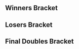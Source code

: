 {{DISPLAYTITLE:Runback 2017: ''Melee'' Doubles Bracket}}{{SetGame|melee}}{{BracketMatchSMWDisambig |oldtags=Blaze |newtags=Blaze (American player)}}
{{tabs static
|name1=Overview
|link1=Runback/2017/Melee
|name2=Singles Pools
|link2=Runback/2017/Melee/Singles Pools
|name3=Singles Bracket
|link3=Runback/2017/Melee/Singles Bracket
|name4=Doubles Bracket
|link4=Runback/2017/Melee/Doubles Bracket
|This=4
}}
==Winners Bracket==
{{64DEDoublesWBracketA
<!-- ROUND 1 -->
|r1m1t1p1=Plup |r1m1t1p1flag=us
|r1m1t1p2=Westballz |r1m1t1p2flag=us |r1m1t1score={{win}}
|r1m1t2p1=Bye |r1m1t2p1flag=
|r1m1t2p2=Bye |r1m1t2p2flag= |r1m1t2score=
|r1m1win=1

|r1m2t1p1=Fairy |r1m2t1p1flag=us
|r1m2t1p2=SkeletoR |r1m2t1p2flag=us |r1m2t1score=0
|r1m2t2p1=Kor1an |r1m2t2p1flag=us
|r1m2t2p2=Anop |r1m2t2p2flag=us |r1m2t2score=2
|r1m2win=2

|r1m3t1p1=Okay |r1m3t1p1flag=us
|r1m3t1p2=Fish |r1m3t1p2flag=us |r1m3t1score={{win}}
|r1m3t2p1=Bye |r1m3t2p1flag=
|r1m3t2p2=Bye |r1m3t2p2flag= |r1m3t2score=
|r1m3win=1

|r1m4t1p1=Meerkat |r1m4t1p1flag=
|r1m4t1p2=Gem |r1m4t1p2flag=us |r1m4t1score={{win}}
|r1m4t2p1=Bye |r1m4t2p1flag=
|r1m4t2p2=Bye |r1m4t2p2flag= |r1m4t2score=
|r1m4win=1

|r1m5t1p1=Tank |r1m5t1p1flag=us
|r1m5t1p2=John Wick |r1m5t1p2flag=us |r1m5t1score={{win}}
|r1m5t2p1=Bye |r1m5t2p1flag=
|r1m5t2p2=Bye |r1m5t2p2flag= |r1m5t2score=
|r1m5win=1

|r1m6t1p1=Wyiss |r1m6t1p1flag=us
|r1m6t1p2=Napkins |r1m6t1p2flag=us |r1m6t1score={{win}}
|r1m6t2p1=Bye |r1m6t2p1flag=
|r1m6t2p2=Bye |r1m6t2p2flag= |r1m6t2score=
|r1m6win=1

|r1m7t1p1=GG7 |r1m7t1p1flag=us
|r1m7t1p2=Scape |r1m7t1p2flag=us |r1m7t1score={{win}}
|r1m7t2p1=Bye |r1m7t2p1flag=
|r1m7t2p2=Bye |r1m7t2p2flag= |r1m7t2score=
|r1m7win=1

|r1m8t1p1=Heysuess |r1m8t1p1flag=us
|r1m8t1p2=Mano |r1m8t1p2flag=us |r1m8t1score={{win}}
|r1m8t2p1=Bye |r1m8t2p1flag=
|r1m8t2p2=Bye |r1m8t2p2flag= |r1m8t2score=
|r1m8win=1

|r1m9t1p1=Bladewise |r1m9t1p1flag=us
|r1m9t1p2=Syrox |r1m9t1p2flag=us |r1m9t1score={{win}}
|r1m9t2p1=Bye |r1m9t2p1flag=
|r1m9t2p2=Bye |r1m9t2p2flag= |r1m9t2score=
|r1m9win=1

|r1m10t1p1=Slimjesus |r1m10t1p1flag=us
|r1m10t1p2=SableGuy |r1m10t1p2flag=us |r1m10t1score=2
|r1m10t2p1=Multi |r1m10t2p1flag=us
|r1m10t2p2=Bugz |r1m10t2p2flag= |r1m10t2score=0
|r1m10win=1

|r1m11t1p1=krzy8 |r1m11t1p1flag=us
|r1m11t1p2=V$ |r1m11t1p2flag=us |r1m11t1score={{win}}
|r1m11t2p1=Bye |r1m11t2p1flag=
|r1m11t2p2=Bye |r1m11t2p2flag= |r1m11t2score=
|r1m11win=1

|r1m12t1p1=Balu |r1m12t1p1flag=us
|r1m12t1p2=Master Rochi |r1m12t1p2flag=us |r1m12t1score={{win}}
|r1m12t2p1=Bye |r1m12t2p1flag=
|r1m12t2p2=Bye |r1m12t2p2flag= |r1m12t2score=
|r1m12win=1

|r1m13t1p1=Duck |r1m13t1p1flag=us
|r1m13t1p2=Silly Kyle |r1m13t1p2flag=us |r1m13t1score={{win}}
|r1m13t2p1=Bye |r1m13t2p1flag=
|r1m13t2p2=Bye |r1m13t2p2flag= |r1m13t2score=
|r1m13win=1

|r1m14t1p1=Seshy |r1m14t1p1flag=us
|r1m14t1p2=Siren |r1m14t1p2flag=us |r1m14t1score=DQ
|r1m14t2p1=Intranse |r1m14t2p1flag=us
|r1m14t2p2=BowlCutBoy |r1m14t2p2flag=us |r1m14t2score={{win}}
|r1m14win=2

|r1m15t1p1=Evil Morty |r1m15t1p1flag=us
|r1m15t1p2=Blaze |r1m15t1p2flag=us |r1m15t1score={{win}}
|r1m15t2p1=Bye |r1m15t2p1flag=
|r1m15t2p2=Bye |r1m15t2p2flag= |r1m15t2score=
|r1m15win=1

|r1m16t1p1=Wombat |r1m16t1p1flag=us
|r1m16t1p2=Fooly |r1m16t1p2flag=us |r1m16t1score={{win}}
|r1m16t2p1=Bye |r1m16t2p1flag=
|r1m16t2p2=Bye |r1m16t2p2flag= |r1m16t2score=
|r1m16win=1

|r1m17t1p1=SFAT |r1m17t1p1flag=us
|r1m17t1p2=Tai |r1m17t1p2flag=us |r1m17t1score={{win}}
|r1m17t2p1=Bye |r1m17t2p1flag=
|r1m17t2p2=Bye |r1m17t2p2flag= |r1m17t2score=
|r1m17win=1

|r1m18t1p1=Heisenberg |r1m18t1p1flag=us
|r1m18t1p2=eri |r1m18t1p2flag=us |r1m18t1score=2
|r1m18t2p1=Piman34 |r1m18t2p1flag=us
|r1m18t2p2=Yung Peen |r1m18t2p2flag= |r1m18t2score=1
|r1m18win=1

|r1m19t1p1=WokeR |r1m19t1p1flag=mx
|r1m19t1p2=XII |r1m19t1p2flag=us |r1m19t1score={{win}}
|r1m19t2p1=Bye |r1m19t2p1flag=
|r1m19t2p2=Bye |r1m19t2p2flag= |r1m19t2score=
|r1m19win=1

|r1m20t1p1=Ash |r1m20t1p1flag=us
|r1m20t1p2=Gridloc |r1m20t1p2flag=us |r1m20t1score={{win}}
|r1m20t2p1=Bye |r1m20t2p1flag=
|r1m20t2p2=Bye |r1m20t2p2flag= |r1m20t2score=
|r1m20win=1

|r1m21t1p1=Taj |r1m21t1p1flag=us
|r1m21t1p2=VTS |r1m21t1p2flag=us |r1m21t1score={{win}}
|r1m21t2p1=Bye |r1m21t2p1flag=
|r1m21t2p2=Bye |r1m21t2p2flag= |r1m21t2score=
|r1m21win=1

|r1m22t1p1=Butterscotch |r1m22t1p1flag=us
|r1m22t1p2=Naminker |r1m22t1p2flag=us |r1m22t1score={{win}}
|r1m22t2p1=Bye |r1m22t2p1flag=
|r1m22t2p2=Bye |r1m22t2p2flag= |r1m22t2score=
|r1m22win=1

|r1m23t1p1=Dai |r1m23t1p1flag=us
|r1m23t1p2=Nerin |r1m23t1p2flag=us |r1m23t1score={{win}}
|r1m23t2p1=Bye |r1m23t2p1flag=
|r1m23t2p2=Bye |r1m23t2p2flag= |r1m23t2score=
|r1m23win=1

|r1m24t1p1=Lain |r1m24t1p1flag=us
|r1m24t1p2=Cheesy |r1m24t1p2flag=us |r1m24t1score={{win}}
|r1m24t2p1=Bye |r1m24t2p1flag=
|r1m24t2p2=Bye |r1m24t2p2flag= |r1m24t2score=
|r1m24win=1

|r1m25t1p1=Axe |r1m25t1p1flag=us
|r1m25t1p2=Medz |r1m25t1p2flag=us |r1m25t1score={{win}}
|r1m25t2p1=Bye |r1m25t2p1flag=
|r1m25t2p2=Bye |r1m25t2p2flag= |r1m25t2score=
|r1m25win=1

|r1m26t1p1=Foxditto |r1m26t1p1flag=us
|r1m26t1p2=Gemini |r1m26t1p2flag=us |r1m26t1score={{win}}
|r1m26t2p1=Lalo |r1m26t2p1flag=us
|r1m26t2p2=Jonny |r1m26t2p2flag=us |r1m26t2score=DQ
|r1m26win=1

|r1m27t1p1=Third Strongest |r1m27t1p1flag=us
|r1m27t1p2=Tips |r1m27t1p2flag=us |r1m27t1score={{win}}
|r1m27t2p1=Bye |r1m27t2p1flag=
|r1m27t2p2=Bye |r1m27t2p2flag= |r1m27t2score=
|r1m27win=1

|r1m28t1p1=The  Cheat |r1m28t1p1flag=us
|r1m28t1p2=Ludwig |r1m28t1p2flag=us |r1m28t1score={{win}}
|r1m28t2p1=Bye |r1m28t2p1flag=
|r1m28t2p2=Bye |r1m28t2p2flag= |r1m28t2score=
|r1m28win=1

|r1m29t1p1=Violence |r1m29t1p1flag=us
|r1m29t1p2=HomeMadeWaffles |r1m29t1p2flag=us |r1m29t1score={{win}}
|r1m29t2p1=Bye |r1m29t2p1flag=
|r1m29t2p2=Bye |r1m29t2p2flag= |r1m29t2score=
|r1m29win=1

|r1m30t1p1=Piggybanks |r1m30t1p1flag=us
|r1m30t1p2=Ardesawr |r1m30t1p2flag=us |r1m30t1score=DQ
|r1m30t2p1=charmander360noscope |r1m30t2p1flag=us
|r1m30t2p2=Aqua |r1m30t2p2flag=us |r1m30t2score={{win}}
|r1m30win=2

|r1m31t1p1=Nyf |r1m31t1p1flag=us
|r1m31t1p2=DankBot |r1m31t1p2flag=us |r1m31t1score={{win}}
|r1m31t2p1=Bye |r1m31t2p1flag=
|r1m31t2p2=Bye |r1m31t2p2flag= |r1m31t2score=
|r1m31win=1

|r1m32t1p1=Gat |r1m32t1p1flag=us
|r1m32t1p2=CuckalooTreeNut |r1m32t1p2flag=us |r1m32t1score={{win}}
|r1m32t2p1=Bye |r1m32t2p1flag=
|r1m32t2p2=Bye |r1m32t2p2flag= |r1m32t2score=
|r1m32win=1

<!-- ROUND 2 -->
|r2m1t1p1=Plup |r2m1t1p1flag=us
|r2m1t1p2=Westballz |r2m1t1p2flag=us |r2m1t1score=2
|r2m1t2p1=Kor1an |r2m1t2p1flag=us
|r2m1t2p2=Anop |r2m1t2p2flag=us |r2m1t2score=0
|r2m1win=1

|r2m2t1p1=Okay |r2m2t1p1flag=us
|r2m2t1p2=Fish |r2m2t1p2flag=us |r2m2t1score=2
|r2m2t2p1=Meerkat |r2m2t2p1flag=
|r2m2t2p2=Gem |r2m2t2p2flag=us |r2m2t2score=0
|r2m2win=1

|r2m3t1p1=Tank |r2m3t1p1flag=us
|r2m3t1p2=John Wick |r2m3t1p2flag=us |r2m3t1score=2
|r2m3t2p1=Wyiss |r2m3t2p1flag=us
|r2m3t2p2=Napkins |r2m3t2p2flag=us |r2m3t2score=0
|r2m3win=1

|r2m4t1p1=GG7 |r2m4t1p1flag=us
|r2m4t1p2=Scape |r2m4t1p2flag=us |r2m4t1score=2
|r2m4t2p1=Heysuess |r2m4t2p1flag=us
|r2m4t2p2=Mano |r2m4t2p2flag=us |r2m4t2score=0
|r2m4win=1

|r2m5t1p1=Bladewise |r2m5t1p1flag=us
|r2m5t1p2=Syrox |r2m5t1p2flag=us |r2m5t1score=2
|r2m5t2p1=Slimjesus |r2m5t2p1flag=us
|r2m5t2p2=SableGuy |r2m5t2p2flag=us |r2m5t2score=0
|r2m5win=1

|r2m6t1p1=krzy8 |r2m6t1p1flag=us
|r2m6t1p2=V$ |r2m6t1p2flag=us |r2m6t1score=2
|r2m6t2p1=Balu |r2m6t2p1flag=us
|r2m6t2p2=Master Rochi |r2m6t2p2flag=us |r2m6t2score=1
|r2m6win=1

|r2m7t1p1=Duck |r2m7t1p1flag=us
|r2m7t1p2=Silly Kyle |r2m7t1p2flag=us |r2m7t1score=2
|r2m7t2p1=Intranse |r2m7t2p1flag=us
|r2m7t2p2=BowlCutBoy |r2m7t2p2flag=us |r2m7t2score=0
|r2m7win=1

|r2m8t1p1=Evil Morty |r2m8t1p1flag=us
|r2m8t1p2=Blaze |r2m8t1p2flag=us |r2m8t1score=2
|r2m8t2p1=Wombat |r2m8t2p1flag=us
|r2m8t2p2=Fooly |r2m8t2p2flag=us |r2m8t2score=0
|r2m8win=1

|r2m9t1p1=SFAT |r2m9t1p1flag=us
|r2m9t1p2=Tai |r2m9t1p2flag=us |r2m9t1score=2
|r2m9t2p1=Heisenberg |r2m9t2p1flag=us
|r2m9t2p2=eri |r2m9t2p2flag=us |r2m9t2score=0
|r2m9win=1

|r2m10t1p1=WokeR |r2m10t1p1flag=mx
|r2m10t1p2=XII |r2m10t1p2flag=us |r2m10t1score=1
|r2m10t2p1=Ash |r2m10t2p1flag=us
|r2m10t2p2=Gridloc |r2m10t2p2flag=us |r2m10t2score=2
|r2m10win=2

|r2m11t1p1=Taj |r2m11t1p1flag=us
|r2m11t1p2=VTS |r2m11t1p2flag=us |r2m11t1score=2
|r2m11t2p1=Butterscotch |r2m11t2p1flag=us
|r2m11t2p2=Naminker |r2m11t2p2flag=us |r2m11t2score=0
|r2m11win=1

|r2m12t1p1=Dai |r2m12t1p1flag=us
|r2m12t1p2=Nerin |r2m12t1p2flag=us |r2m12t1score=2
|r2m12t2p1=Lain |r2m12t2p1flag=us
|r2m12t2p2=Cheesy |r2m12t2p2flag=us |r2m12t2score=0
|r2m12win=1

|r2m13t1p1=Axe |r2m13t1p1flag=us
|r2m13t1p2=Medz |r2m13t1p2flag=us |r2m13t1score=2
|r2m13t2p1=Foxditto |r2m13t2p1flag=us
|r2m13t2p2=Gemini |r2m13t2p2flag=us |r2m13t2score=0
|r2m13win=1

|r2m14t1p1=Third Strongest |r2m14t1p1flag=us
|r2m14t1p2=Tips |r2m14t1p2flag=us |r2m14t1score=2
|r2m14t2p1=The  Cheat |r2m14t2p1flag=us
|r2m14t2p2=Ludwig |r2m14t2p2flag=us |r2m14t2score=1
|r2m14win=1

|r2m15t1p1=Violence |r2m15t1p1flag=us
|r2m15t1p2=HomeMadeWaffles |r2m15t1p2flag=us |r2m15t1score=2
|r2m15t2p1=charmander360noscope |r2m15t2p1flag=us
|r2m15t2p2=Aqua |r2m15t2p2flag=us |r2m15t2score=0
|r2m15win=1

|r2m16t1p1=Nyf |r2m16t1p1flag=us
|r2m16t1p2=DankBot |r2m16t1p2flag=us |r2m16t1score=2
|r2m16t2p1=Gat |r2m16t2p1flag=us
|r2m16t2p2=CuckalooTreeNut |r2m16t2p2flag=us |r2m16t2score=0
|r2m16win=1

<!-- ROUND 3 -->
|r3m1t1p1=Plup |r3m1t1p1flag=us
|r3m1t1p2=Westballz |r3m1t1p2flag=us |r3m1t1score=2
|r3m1t2p1=Okay |r3m1t2p1flag=us
|r3m1t2p2=Fish |r3m1t2p2flag=us |r3m1t2score=0
|r3m1win=1

|r3m2t1p1=Tank |r3m2t1p1flag=us
|r3m2t1p2=John Wick |r3m2t1p2flag=us |r3m2t1score=2
|r3m2t2p1=GG7 |r3m2t2p1flag=us
|r3m2t2p2=Scape |r3m2t2p2flag=us |r3m2t2score=0
|r3m2win=1


|r3m3t1p1=Bladewise |r3m3t1p1flag=us
|r3m3t1p2=Syrox |r3m3t1p2flag=us |r3m3t1score=2
|r3m3t2p1=krzy8 |r3m3t2p1flag=us
|r3m3t2p2=V$ |r3m3t2p2flag=us |r3m3t2score=0
|r3m3win=1

|r3m4t1p1=Duck |r3m4t1p1flag=us
|r3m4t1p2=Silly Kyle |r3m4t1p2flag=us |r3m4t1score=2
|r3m4t2p1=Evil Morty |r3m4t2p1flag=us
|r3m4t2p2=Blaze |r3m4t2p2flag=us |r3m4t2score=0
|r3m4win=1

|r3m5t1p1=SFAT |r3m5t1p1flag=us
|r3m5t1p2=Tai |r3m5t1p2flag=us |r3m5t1score=2
|r3m5t2p1=Ash |r3m5t2p1flag=us
|r3m5t2p2=Gridloc |r3m5t2p2flag=us |r3m5t2score=0
|r3m5win=1

|r3m6t1p1=Taj |r3m6t1p1flag=us
|r3m6t1p2=VTS |r3m6t1p2flag=us |r3m6t1score=2
|r3m6t2p1=Dai |r3m6t2p1flag=us
|r3m6t2p2=Nerin |r3m6t2p2flag=us |r3m6t2score=1
|r3m6win=1

|r3m7t1p1=Axe |r3m7t1p1flag=us
|r3m7t1p2=Medz |r3m7t1p2flag=us |r3m7t1score=2
|r3m7t2p1=Third Strongest |r3m7t2p1flag=us
|r3m7t2p2=Tips |r3m7t2p2flag=us |r3m7t2score=0
|r3m7win=1

|r3m8t1p1=Violence |r3m8t1p1flag=us
|r3m8t1p2=HomeMadeWaffles |r3m8t1p2flag=us |r3m8t1score=2
|r3m8t2p1=Nyf |r3m8t2p1flag=us
|r3m8t2p2=DankBot |r3m8t2p2flag=us |r3m8t2score=0
|r3m8win=1

<!-- ROUND 4 -->
|r4m1t1p1=Plup |r4m1t1p1flag=us
|r4m1t1p2=Westballz |r4m1t1p2flag=us |r4m1t1score=2
|r4m1t2p1=Tank |r4m1t2p1flag=us
|r4m1t2p2=John Wick |r4m1t2p2flag=us |r4m1t2score=0
|r4m1win=1

|r4m2t1p1=Bladewise |r4m2t1p1flag=us
|r4m2t1p2=Syrox |r4m2t1p2flag=us |r4m2t1score=1
|r4m2t2p1=Duck |r4m2t2p1flag=us
|r4m2t2p2=Silly Kyle |r4m2t2p2flag=us |r4m2t2score=2
|r4m2win=2

|r4m3t1p1=SFAT |r4m3t1p1flag=us
|r4m3t1p2=Tai |r4m3t1p2flag=us |r4m3t1score=1
|r4m3t2p1=Taj |r4m3t2p1flag=us
|r4m3t2p2=VTS |r4m3t2p2flag=us |r4m3t2score=2
|r4m3win=2

|r4m4t1p1=Axe |r4m4t1p1flag=us
|r4m4t1p2=Medz |r4m4t1p2flag=us |r4m4t1score=2
|r4m4t2p1=Violence |r4m4t2p1flag=us
|r4m4t2p2=HomeMadeWaffles |r4m4t2p2flag=us |r4m4t2score=1
|r4m4win=1

<!-- ROUND 5 -->
|r5m1t1p1=Plup |r5m1t1p1flag=us
|r5m1t1p2=Westballz |r5m1t1p2flag=us |r5m1t1score=3
|r5m1t2p1=Duck |r5m1t2p1flag=us
|r5m1t2p2=Silly Kyle |r5m1t2p2flag=us |r5m1t2score=0
|r5m1win=1

|r5m2t1p1=Taj |r5m2t1p1flag=us
|r5m2t1p2=VTS |r5m2t1p2flag=us |r5m2t1score=0
|r5m2t2p1=Axe |r5m2t2p1flag=us
|r5m2t2p2=Medz |r5m2t2p2flag=us |r5m2t2score=3
|r5m2win=2
}}
==Losers Bracket==
{{48DEDoublesLBracketSmwA
|tourneylink=Runback/2017/Melee
|tourneyname=Runback 2017
|l1placement=33-48
|l2placement=25-32
|l3placement=17-24
|l4placement=13-16
|l5placement=9-12
|l6placement=7-8
|l7placement=5-6

<!-- ROUND 1 -->
|l1m1t1p1=Gat |l1m1t1p1flag=us
|l1m1t1p2=CuckalooTreeNut |l1m1t1p2flag=us |l1m1t1score=1
|l1m1t2p1=Fairy |l1m1t2p1flag=us
|l1m1t2p2=SkeletoR |l1m1t2p2flag=us |l1m1t2score=2
|l1m1win=2

|l1m2t1p1=charmander360noscope |l1m2t1p1flag=us
|l1m2t1p2=Aqua |l1m2t1p2flag=us |l1m2t1score={{win}}
|l1m2t2p1=Bye |l1m2t2p1flag=
|l1m2t2p2=Bye |l1m2t2p2flag= |l1m2t2score=
|l1m2win=1

|l1m3t1p1=The  Cheat |l1m3t1p1flag=us
|l1m3t1p2=Ludwig |l1m3t1p2flag=us |l1m3t1score={{win}}
|l1m3t2p1=Bye |l1m3t2p1flag=
|l1m3t2p2=Bye |l1m3t2p2flag= |l1m3t2score=
|l1m3win=1

|l1m4t1p1=Foxditto |l1m4t1p1flag=us
|l1m4t1p2=Gemini |l1m4t1p2flag=us |l1m4t1score={{win}}
|l1m4t2p1=Bye |l1m4t2p1flag=
|l1m4t2p2=Bye |l1m4t2p2flag= |l1m4t2score=
|l1m4win=1

|l1m5t1p1=Lain |l1m5t1p1flag=us
|l1m5t1p2=Cheesy |l1m5t1p2flag=us |l1m5t1score=2
|l1m5t2p1=Multi |l1m5t2p1flag=us
|l1m5t2p2=Bugz |l1m5t2p2flag= |l1m5t2score=0
|l1m5win=1

|l1m6t1p1=Butterscotch |l1m6t1p1flag=us
|l1m6t1p2=Naminker |l1m6t1p2flag=us |l1m6t1score={{win}}
|l1m6t2p1=Bye |l1m6t2p1flag=
|l1m6t2p2=Bye |l1m6t2p2flag= |l1m6t2score=
|l1m6win=1

|l1m7t1p1=WokeR |l1m7t1p1flag=mx
|l1m7t1p2=XII |l1m7t1p2flag=us |l1m7t1score={{win}}
|l1m7t2p1=Seshy |l1m7t2p1flag=us
|l1m7t2p2=Siren |l1m7t2p2flag=us |l1m7t2score=DQ
|l1m7win=1

|l1m8t1p1=Heisenberg |l1m8t1p1flag=us
|l1m8t1p2=eri |l1m8t1p2flag=us |l1m8t1score={{win}}
|l1m8t2p1=Bye |l1m8t2p1flag=
|l1m8t2p2=Bye |l1m8t2p2flag= |l1m8t2score=
|l1m8win=1

|l1m9t1p1=Wombat |l1m9t1p1flag=us
|l1m9t1p2=Fooly |l1m9t1p2flag=us |l1m9t1score=2
|l1m9t2p1=Piman34 |l1m9t2p1flag=us
|l1m9t2p2=Yung Peen |l1m9t2p2flag= |l1m9t2score=0
|l1m9win=1

|l1m10t1p1=Intranse |l1m10t1p1flag=us
|l1m10t1p2=BowlCutBoy |l1m10t1p2flag=us |l1m10t1score={{win}}
|l1m10t2p1=Bye |l1m10t2p1flag=
|l1m10t2p2=Bye |l1m10t2p2flag= |l1m10t2score=
|l1m10win=1

|l1m11t1p1=Balu |l1m11t1p1flag=us
|l1m11t1p2=Master Rochi |l1m11t1p2flag=us |l1m11t1score={{win}}
|l1m11t2p1=Bye |l1m11t2p1flag=
|l1m11t2p2=Bye |l1m11t2p2flag= |l1m11t2score=
|l1m11win=1

|l1m12t1p1=Slimjesus |l1m12t1p1flag=us
|l1m12t1p2=SableGuy |l1m12t1p2flag=us |l1m12t1score={{win}}
|l1m12t2p1=Bye |l1m12t2p1flag=
|l1m12t2p2=Bye |l1m12t2p2flag= |l1m12t2score=
|l1m12win=1

|l1m13t1p1=Heysuess |l1m13t1p1flag=us
|l1m13t1p2=Mano |l1m13t1p2flag=us |l1m13t1score=2
|l1m13t2p1=Lalo |l1m13t2p1flag=us
|l1m13t2p2=Jonny |l1m13t2p2flag=us |l1m13t2score=0
|l1m13win=1

|l1m14t1p1=Wyiss |l1m14t1p1flag=us
|l1m14t1p2=Napkins |l1m14t1p2flag=us |l1m14t1score={{win}}
|l1m14t2p1=Bye |l1m14t2p1flag=
|l1m14t2p2=Bye |l1m14t2p2flag= |l1m14t2score=
|l1m14win=1

|l1m15t1p1=Meerkat |l1m15t1p1flag=
|l1m15t1p2=Gem |l1m15t1p2flag=us |l1m15t1score={{win}}
|l1m15t2p1=Piggybanks |l1m15t2p1flag=us
|l1m15t2p2=Ardesawr |l1m15t2p2flag=us |l1m15t2score=DQ
|l1m15win=1

|l1m16t1p1=Kor1an |l1m16t1p1flag=us
|l1m16t1p2=Anop |l1m16t1p2flag=us |l1m16t1score={{win}}
|l1m16t2p1=Bye |l1m16t2p1flag=
|l1m16t2p2=Bye |l1m16t2p2flag= |l1m16t2score=
|l1m16win=1

<!-- ROUND 2 -->
|l2m1t1p1=Fairy |l2m1t1p1flag=us
|l2m1t1p2=SkeletoR |l2m1t1p2flag=us |l2m1t1score=2
|l2m1t2p1=charmander360noscope |l2m1t2p1flag=us
|l2m1t2p2=Aqua |l2m1t2p2flag=us |l2m1t2score=0
|l2m1win=1

|l2m2t1p1=The  Cheat |l2m2t1p1flag=us
|l2m2t1p2=Ludwig |l2m2t1p2flag=us |l2m2t1score=2
|l2m2t2p1=Foxditto |l2m2t2p1flag=us
|l2m2t2p2=Gemini |l2m2t2p2flag=us |l2m2t2score=0
|l2m2win=1

|l2m3t1p1=Lain |l2m3t1p1flag=us
|l2m3t1p2=Cheesy |l2m3t1p2flag=us |l2m3t1score=2
|l2m3t2p1=Butterscotch |l2m3t2p1flag=us
|l2m3t2p2=Naminker |l2m3t2p2flag=us |l2m3t2score=1
|l2m3win=1

|l2m4t1p1=WokeR |l2m4t1p1flag=mx
|l2m4t1p2=XII |l2m4t1p2flag=us |l2m4t1score=0
|l2m4t2p1=Heisenberg |l2m4t2p1flag=us
|l2m4t2p2=eri |l2m4t2p2flag=us |l2m4t2score=2
|l2m4win=2

|l2m5t1p1=Wombat |l2m5t1p1flag=us
|l2m5t1p2=Fooly |l2m5t1p2flag=us |l2m5t1score=2
|l2m5t2p1=Intranse |l2m5t2p1flag=us
|l2m5t2p2=BowlCutBoy |l2m5t2p2flag=us |l2m5t2score=0
|l2m5win=1

|l2m6t1p1=Balu |l2m6t1p1flag=us
|l2m6t1p2=Master Rochi |l2m6t1p2flag=us |l2m6t1score=2
|l2m6t2p1=Slimjesus |l2m6t2p1flag=us
|l2m6t2p2=SableGuy |l2m6t2p2flag=us |l2m6t2score=0
|l2m6win=1

|l2m7t1p1=Heysuess |l2m7t1p1flag=us
|l2m7t1p2=Mano |l2m7t1p2flag=us |l2m7t1score=0
|l2m7t2p1=Wyiss |l2m7t2p1flag=us
|l2m7t2p2=Napkins |l2m7t2p2flag=us |l2m7t2score=2
|l2m7win=2

|l2m8t1p1=Meerkat |l2m8t1p1flag=
|l2m8t1p2=Gem |l2m8t1p2flag=us |l2m8t1score=2
|l2m8t2p1=Kor1an |l2m8t2p1flag=us
|l2m8t2p2=Anop |l2m8t2p2flag=us |l2m8t2score=0
|l2m8win=1

<!-- ROUND 3 -->
|l3m1t1p1=Evil Morty |l3m1t1p1flag=us
|l3m1t1p2=Blaze |l3m1t1p2flag=us |l3m1t1score=2
|l3m1t2p1=Fairy |l3m1t2p1flag=us
|l3m1t2p2=SkeletoR |l3m1t2p2flag=us |l3m1t2score=0
|l3m1win=1

|l3m2t1p1=krzy8 |l3m2t1p1flag=us
|l3m2t1p2=V$ |l3m2t1p2flag=us |l3m2t1score=1
|l3m2t2p1=The  Cheat |l3m2t2p1flag=us
|l3m2t2p2=Ludwig |l3m2t2p2flag=us |l3m2t2score=2
|l3m2win=2

|l3m3t1p1=GG7 |l3m3t1p1flag=us
|l3m3t1p2=Scape |l3m3t1p2flag=us |l3m3t1score=2
|l3m3t2p1=Lain |l3m3t2p1flag=us
|l3m3t2p2=Cheesy |l3m3t2p2flag=us |l3m3t2score=0
|l3m3win=1

|l3m4t1p1=Okay |l3m4t1p1flag=us
|l3m4t1p2=Fish |l3m4t1p2flag=us |l3m4t1score=2
|l3m4t2p1=Heisenberg |l3m4t2p1flag=us
|l3m4t2p2=eri |l3m4t2p2flag=us |l3m4t2score=0
|l3m4win=1

|l3m5t1p1=Nyf |l3m5t1p1flag=us
|l3m5t1p2=DankBot |l3m5t1p2flag=us |l3m5t1score=2
|l3m5t2p1=Wombat |l3m5t2p1flag=us
|l3m5t2p2=Fooly |l3m5t2p2flag=us |l3m5t2score=0
|l3m5win=1

|l3m6t1p1=Third Strongest |l3m6t1p1flag=us
|l3m6t1p2=Tips |l3m6t1p2flag=us |l3m6t1score=2
|l3m6t2p1=Balu |l3m6t2p1flag=us
|l3m6t2p2=Master Rochi |l3m6t2p2flag=us |l3m6t2score=0
|l3m6win=1

|l3m7t1p1=Dai |l3m7t1p1flag=us
|l3m7t1p2=Nerin |l3m7t1p2flag=us |l3m7t1score=2
|l3m7t2p1=Wyiss |l3m7t2p1flag=us
|l3m7t2p2=Napkins |l3m7t2p2flag=us |l3m7t2score=0
|l3m7win=1

|l3m8t1p1=Ash |l3m8t1p1flag=us
|l3m8t1p2=Gridloc |l3m8t1p2flag=us |l3m8t1score=0
|l3m8t2p1=Meerkat |l3m8t2p1flag=
|l3m8t2p2=Gem |l3m8t2p2flag=us |l3m8t2score=2
|l3m8win=2

<!-- ROUND 4 -->
|l4m1t1p1=Evil Morty |l4m1t1p1flag=us
|l4m1t1p2=Blaze |l4m1t1p2flag=us |l4m1t1score=1
|l4m1t2p1=The  Cheat |l4m1t2p1flag=us
|l4m1t2p2=Ludwig |l4m1t2p2flag=us |l4m1t2score=2
|l4m1win=2

|l4m2t1p1=GG7 |l4m2t1p1flag=us
|l4m2t1p2=Scape |l4m2t1p2flag=us |l4m2t1score=0
|l4m2t2p1=Okay |l4m2t2p1flag=us
|l4m2t2p2=Fish |l4m2t2p2flag=us |l4m2t2score=2
|l4m2win=2

|l4m3t1p1=Nyf |l4m3t1p1flag=us
|l4m3t1p2=DankBot |l4m3t1p2flag=us |l4m3t1score=0
|l4m3t2p1=Third Strongest |l4m3t2p1flag=us
|l4m3t2p2=Tips |l4m3t2p2flag=us |l4m3t2score=2
|l4m3win=2

|l4m4t1p1=Dai |l4m4t1p1flag=us
|l4m4t1p2=Nerin |l4m4t1p2flag=us |l4m4t1score=2
|l4m4t2p1=Meerkat |l4m4t2p1flag=
|l4m4t2p2=Gem |l4m4t2p2flag=us |l4m4t2score=1
|l4m4win=1

<!-- ROUND 5 -->
|l5m1t1p1=SFAT |l5m1t1p1flag=us
|l5m1t1p2=Tai |l5m1t1p2flag=us |l5m1t1score=2
|l5m1t2p1=The  Cheat |l5m1t2p1flag=us
|l5m1t2p2=Ludwig |l5m1t2p2flag=us |l5m1t2score=0
|l5m1win=1

|l5m2t1p1=Violence |l5m2t1p1flag=us
|l5m2t1p2=HomeMadeWaffles |l5m2t1p2flag=us |l5m2t1score=2
|l5m2t2p1=Okay |l5m2t2p1flag=us
|l5m2t2p2=Fish |l5m2t2p2flag=us |l5m2t2score=0
|l5m2win=1

|l5m3t1p1=Tank |l5m3t1p1flag=us
|l5m3t1p2=John Wick |l5m3t1p2flag=us |l5m3t1score=2
|l5m3t2p1=Third Strongest |l5m3t2p1flag=us
|l5m3t2p2=Tips |l5m3t2p2flag=us |l5m3t2score=0
|l5m3win=1

|l5m4t1p1=Bladewise |l5m4t1p1flag=us
|l5m4t1p2=Syrox |l5m4t1p2flag=us |l5m4t1score=2
|l5m4t2p1=Dai |l5m4t2p1flag=us
|l5m4t2p2=Nerin |l5m4t2p2flag=us |l5m4t2score=0
|l5m4win=1

<!-- ROUND 6 -->
|l6m1t1p1=SFAT |l6m1t1p1flag=us
|l6m1t1p2=Tai |l6m1t1p2flag=us |l6m1t1score=3
|l6m1t2p1=Violence |l6m1t2p1flag=us
|l6m1t2p2=HomeMadeWaffles |l6m1t2p2flag=us |l6m1t2score=0
|l6m1win=1

|l6m2t1p1=Tank |l6m2t1p1flag=us
|l6m2t1p2=John Wick |l6m2t1p2flag=us |l6m2t1score=0
|l6m2t2p1=Bladewise |l6m2t2p1flag=us
|l6m2t2p2=Syrox |l6m2t2p2flag=us |l6m2t2score=3
|l6m2win=2

<!-- ROUND 7 -->
|l7m1t1p1=Duck |l7m1t1p1flag=us
|l7m1t1p2=Silly Kyle |l7m1t1p2flag=us |l7m1t1score=2
|l7m1t2p1=SFAT |l7m1t2p1flag=us
|l7m1t2p2=Tai |l7m1t2p2flag=us |l7m1t2score=3
|l7m1win=2

|l7m2t1p1=Taj |l7m2t1p1flag=us
|l7m2t1p2=VTS |l7m2t1p2flag=us |l7m2t1score=0
|l7m2t2p1=Bladewise |l7m2t2p1flag=us
|l7m2t2p2=Syrox |l7m2t2p2flag=us |l7m2t2score=3
|l7m2win=2
}}
<onlyinclude>
==Final Doubles Bracket==
{{DEFinalDoublesSmwBracket
|tourneylink=Runback/2017/Melee
|tourneyname=Runback 2017
|l1placement=4
|r2placement=3
|r3loserplacement=2
|r3winnerplacement=1
|export_score=true

<!-- FROM WINNERS -->
|r1m1t1p1=Plup |r1m1t1p1flag=us
|r1m1t1p2=Westballz |r1m1t1p2flag=us |r1m1t1score=3
|r1m1t2p1=Axe |r1m1t2p1flag=us
|r1m1t2p2=Medz |r1m1t2p2flag=us |r1m1t2score=2
|r1m1win=1

<!-- FROM LOSERS -->
|l1m1t1p1=SFAT |l1m1t1p1flag=us
|l1m1t1p2=Tai |l1m1t1p2flag=us |l1m1t1score=0
|l1m1t2p1=Bladewise |l1m1t2p1flag=us
|l1m1t2p2=Syrox |l1m1t2p2flag=us |l1m1t2score=3
|l1m1win=2

<!-- LOSERS FINALS -->
|r2m1t1p1=Axe |r2m1t1p1flag=us
|r2m1t1p2=Medz |r2m1t1p2flag=us |r2m1t1score=3
|r2m1t2p1=Bladewise |r2m1t2p1flag=us
|r2m1t2p2=Syrox |r2m1t2p2flag=us |r2m1t2score=2
|r2m1win=1

<!-- GRAND FINALS -->
|r3m1t1p1=Plup |r3m1t1p1flag=us
|r3m1t1p2=Westballz |r3m1t1p2flag=us |r3m1t1score=3 |r3m2t1score=
|r3m1t2p1=Axe |r3m1t2p1flag=us
|r3m1t2p2=Medz |r3m1t2p2flag=us |r3m1t2score=0 |r3m2t2score=
|r3m1win=1
}}
</onlyinclude>
